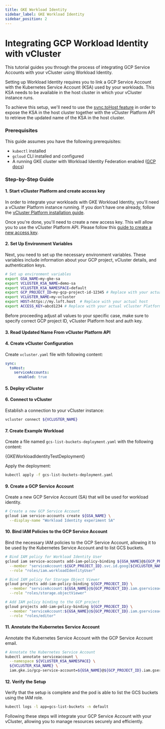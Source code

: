 ```yaml
---
title: GKE Workload Identity
sidebar_label: GKE Workload Identity
sidebar_position: 2
---
```





<ProAdmonition/>

# Integrating GCP Workload Identity with vCluster

This tutorial guides you through the process of integrating GCP Service Accounts with your vCluster using Workload Identity.

Setting up Workload Identity requires you to link a GCP Service Account with the Kubernetes Service Account (KSA) used by your workloads.
This KSA needs to be available in the host cluster in which your vCluster instance runs.

To achieve this setup, we'll need to use the [sync.toHost feature][sync-toHost-docs] in order to expose the KSA in the host cluster together with the vCluster Platform API to retrieve the updated name of the KSA in the host cluster.

### Prerequisites
This guide assumes you have the following prerequisites:
- `kubectl` installed
- `gcloud` CLI installed and configured
- A running GKE cluster with Workload Identity Federation enabled ([GCP docs][gcloud-gke-workload-identity])

### Step-by-Step Guide

#### 1. Start vCluster Platform and create access key

In order to integrate your workloads with GKE Workload Identity, you'll need a vCluster Platform instance running.
If you don't have one already, follow the [vCluster Platform installation guide][vcluster-platform-install-link].

Once you're done, you'll need to create a new access key. This will allow you to use the vCluster Platform API.
Please follow this [guide to create a new access key][access-key-link].

#### 2. Set Up Environment Variables

Next, you need to set up the necessary environment variables. These variables include information about your GCP project, vCluster details, and authentication keys.

```bash
# Set up environment variables
export GSA_NAME=my-gke-sa
export VCLUSTER_KSA_NAME=demo-sa
export VCLUSTER_KSA_NAMESPACE=default
export GCP_PROJECT_ID=my-gcp-project-id-12345 # Replace with your actual GCP project ID
export VCLUSTER_NAME=my-vcluster
export HOST=https://my.loft.host  # Replace with your actual host
export ACCESS_KEY=abcd1234 # Replace with your actual vCluster Platform access key
```

Before proceeding adjust all values to your specific case, make sure to specify correct GCP project ID, vCluster Platform host and auth key.

#### 3. Read Updated Name From vCluster Platform API

<GetResourceName />

#### 4. Create vCluster Configuration

Create `vcluster.yaml` file with following content:

```yaml
sync:
  toHost:
    serviceAccounts:
      enabled: true
```

#### 5. Deploy vCluster

<Deploy />

#### 6. Connect to vCluster

Establish a connection to your vCluster instance:

```bash
vcluster connect ${VCLUSTER_NAME}
```

#### 7. Create Example Workload

Create a file named `gcs-list-buckets-deployment.yaml` with the following content:

<CodeBlock language="yaml">{GKEWorkloadIdentityTestDeployment}</CodeBlock>

Apply the deployment:

```bash
kubectl apply -f gcs-list-buckets-deployment.yaml
```

#### 9. Create a GCP Service Account

Create a new GCP Service Account (SA) that will be used for workload identity.

```bash
# Create a new GCP Service Account
gcloud iam service-accounts create ${GSA_NAME} \
  --display-name "Workload Identity experiment SA"
```

#### 10. Bind IAM Policies to the GCP Service Account

Bind the necessary IAM policies to the GCP Service Account, allowing it to be used by the Kubernetes Service Account and to list GCS buckets.

```bash
# Bind IAM policy for Workload Identity User
gcloud iam service-accounts add-iam-policy-binding ${GSA_NAME}@${GCP_PROJECT_ID}.iam.gserviceaccount.com \
  --member "serviceAccount:${GCP_PROJECT_ID}.svc.id.goog[${VCLUSTER_NAME}/${KSA_NAME}]" \
  --role "roles/iam.workloadIdentityUser"

# Bind IAM policy for Storage Object Viewer
gcloud projects add-iam-policy-binding ${GCP_PROJECT_ID} \
  --member "serviceAccount:${GSA_NAME}@${GCP_PROJECT_ID}.iam.gserviceaccount.com" \
  --role "roles/storage.objectViewer"

# Add IAM policy binding to the GCP project
gcloud projects add-iam-policy-binding ${GCP_PROJECT_ID} \
  --member "serviceAccount:${GSA_NAME}@${GCP_PROJECT_ID}.iam.gserviceaccount.com" \
  --role "roles/editor"
```

#### 11. Annotate the Kubernetes Service Account

Annotate the Kubernetes Service Account with the GCP Service Account email.

```bash
# Annotate the Kubernetes Service Account
kubectl annotate serviceaccount \
  --namespace ${VCLUSTER_KSA_NAMESPACE} \
  ${VCLUSTER_KSA_NAME} \
  iam.gke.io/gcp-service-account=${GSA_NAME}@${GCP_PROJECT_ID}.iam.gserviceaccount.com
```

#### 12. Verify the Setup

Verify that the setup is complete and the pod is able to list the GCS buckets using the IAM role.

```bash
kubectl logs -l app=gcs-list-buckets -n default
```

Following these steps will integrate your GCP Service Account with your vCluster, allowing you to manage resources securely and efficiently.

[vcluster-platform-install-link]: /platform/install/quick-start-guide
[access-key-link]: /platform/administer/users-permissions/access-keys
[gcloud-gke-workload-identity]: https://cloud.google.com/kubernetes-engine/docs/how-to/workload-identity#enable_on_clusters_and_node_pools
[sync-toHost-docs]: ../../configure/vcluster-yaml/sync/to-host/README.mdx
